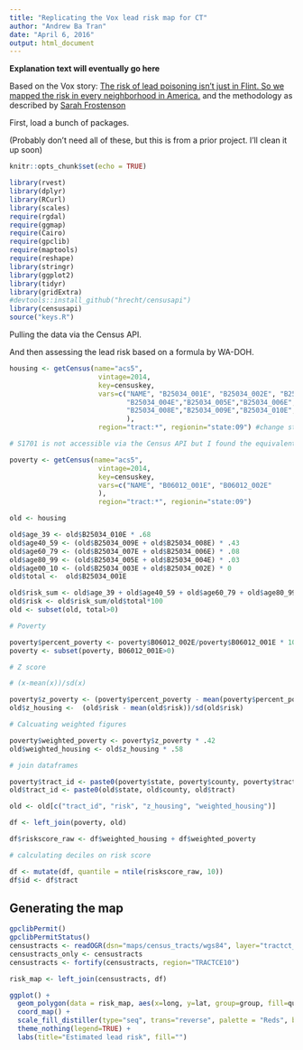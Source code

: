 ```yaml
---
title: "Replicating the Vox lead risk map for CT"
author: "Andrew Ba Tran"
date: "April 6, 2016"
output: html_document
---
```


**Explanation text will eventually go here**

Based on the Vox story: [The risk of lead poisoning isn’t just in Flint. So we mapped the risk in every neighborhood in America.](http://www.vox.com/a/lead-exposure-risk-map) and the methodology as described by [Sarah Frostenson](https://github.com/voxmedia/data-projects/tree/master/vox-lead-exposure-risk)

First, load a bunch of packages. 

(Probably don't need all of these, but this is from a prior project. I'll clean it up soon)

```r
knitr::opts_chunk$set(echo = TRUE)

library(rvest)
library(dplyr)
library(RCurl)
library(scales)
require(rgdal)
require(ggmap)
require(Cairo)
require(gpclib)
require(maptools)
require(reshape)
library(stringr)
library(ggplot2)
library(tidyr)
library(gridExtra)
#devtools::install_github("hrecht/censusapi")
library(censusapi)
source("keys.R")
```

Pulling the data via the Census API.

And then assessing the lead risk based on a formula by WA-DOH.

```r

housing <- getCensus(name="acs5", 
                      vintage=2014,
                      key=censuskey, 
                      vars=c("NAME", "B25034_001E", "B25034_002E", "B25034_003E", 
                             "B25034_004E","B25034_005E","B25034_006E","B25034_007E",
                             "B25034_008E","B25034_009E","B25034_010E", "B17004_001E"
                             ), 
                      region="tract:*", regionin="state:09") #change state FIPS code here for a tract data for a different state-- but you'll need to bring in the matching shape file

# S1701 is not accessible via the Census API but I found the equivalent in B06012

poverty <- getCensus(name="acs5", 
                      vintage=2014,
                      key=censuskey, 
                      vars=c("NAME", "B06012_001E", "B06012_002E"
                      ), 
                      region="tract:*", regionin="state:09")

old <- housing

old$age_39 <- old$B25034_010E * .68
old$age40_59 <- (old$B25034_009E + old$B25034_008E) * .43
old$age60_79 <- (old$B25034_007E + old$B25034_006E) * .08
old$age80_99 <- (old$B25034_005E + old$B25034_004E) * .03
old$age00_10 <- (old$B25034_003E + old$B25034_002E) * 0
old$total <-  old$B25034_001E

old$risk_sum <- old$age_39 + old$age40_59 + old$age60_79 + old$age80_99 + old$age80_99 + old$age00_10
old$risk <- old$risk_sum/old$total*100
old <- subset(old, total>0)

# Poverty

poverty$percent_poverty <- poverty$B06012_002E/poverty$B06012_001E * 100
poverty <- subset(poverty, B06012_001E>0)

# Z score

# (x-mean(x))/sd(x)

poverty$z_poverty <- (poverty$percent_poverty - mean(poverty$percent_poverty))/sd(poverty$percent_poverty)
old$z_housing <-  (old$risk - mean(old$risk))/sd(old$risk)

# Calcuating weighted figures

poverty$weighted_poverty <- poverty$z_poverty * .42
old$weighted_housing <- old$z_housing * .58

# join dataframes

poverty$tract_id <- paste0(poverty$state, poverty$county, poverty$tract)
old$tract_id <- paste0(old$state, old$county, old$tract)

old <- old[c("tract_id", "risk", "z_housing", "weighted_housing")]

df <- left_join(poverty, old)

df$riskscore_raw <- df$weighted_housing + df$weighted_poverty

# calculating deciles on risk score

df <- mutate(df, quantile = ntile(riskscore_raw, 10))
df$id <- df$tract
```

## Generating the map

```r
gpclibPermit()
gpclibPermitStatus()
censustracts <- readOGR(dsn="maps/census_tracts/wgs84", layer="tractct_37800_0000_2010_s100_census_1_shp_wgs84")
censustracts_only <- censustracts
censustracts <- fortify(censustracts, region="TRACTCE10")

risk_map <- left_join(censustracts, df)

ggplot() +
  geom_polygon(data = risk_map, aes(x=long, y=lat, group=group, fill=quantile), color = "black", size=0.2) +
  coord_map() +
  scale_fill_distiller(type="seq", trans="reverse", palette = "Reds", breaks=pretty_breaks(n=10)) +
  theme_nothing(legend=TRUE) +
  labs(title="Estimated lead risk", fill="")
```
